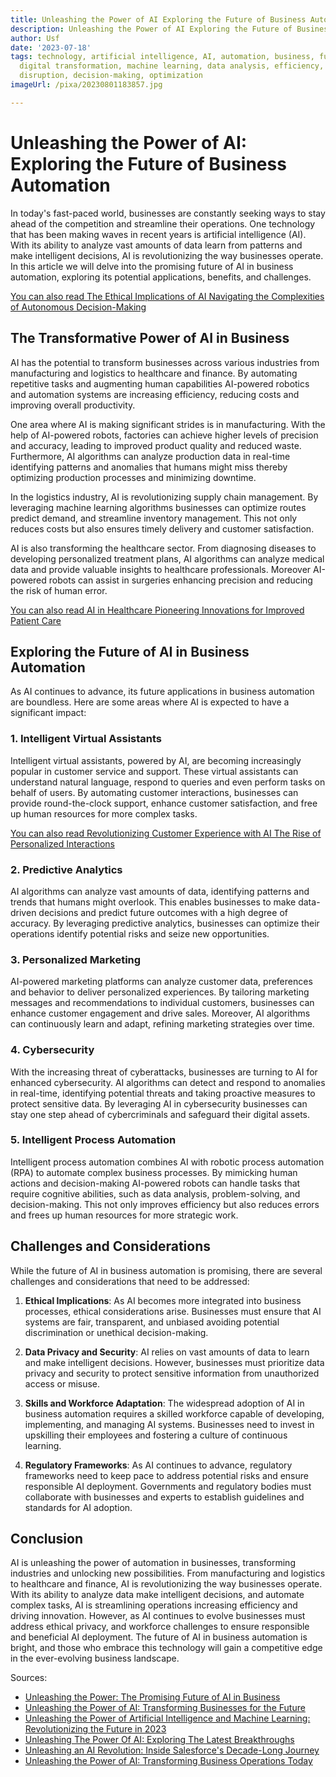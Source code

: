 ```yaml
---
title: Unleashing the Power of AI Exploring the Future of Business Automation
description: Unleashing the Power of AI Exploring the Future of Business Automation
author: Usf
date: '2023-07-18'
tags: technology, artificial intelligence, AI, automation, business, future, innovation,
  digital transformation, machine learning, data analysis, efficiency, productivity,
  disruption, decision-making, optimization
imageUrl: /pixa/20230801183857.jpg

---
```

# Unleashing  the Power of AI: Exploring the Future of Business Automation

In today's fast-paced  world, businesses are constantly seeking ways to stay ahead of the competition and streamline their  operations. One technology that has been making waves in recent years is  artificial intelligence (AI). With its ability to analyze vast  amounts  of data learn from  patterns and make intelligent decisions, AI is  revolutionizing the way businesses operate. In this article we will delve into the promising future of AI in  business automation, exploring its  potential applications, benefits, and challenges.

[You can also read The Ethical Implications of AI Navigating the Complexities of Autonomous  Decision-Making](The%20Ethical%20Implications%20of%20AI%20Navigating%20the%20Complexities%20of%20Autonomous%20Decision-Making)


##  The Transformative Power of AI in Business

AI has the potential to transform businesses across various industries from  manufacturing  and logistics to healthcare and finance. By automating repetitive tasks and augmenting human capabilities AI-powered robotics and automation systems are increasing  efficiency, reducing  costs and improving overall productivity.

One area where AI is making significant strides is in manufacturing. With  the help of AI-powered robots, factories can achieve higher levels of precision and accuracy,  leading to improved product quality and reduced waste. Furthermore,  AI  algorithms can analyze production data in real-time identifying  patterns and anomalies that humans might miss thereby optimizing production processes and  minimizing downtime.

In the logistics industry, AI  is revolutionizing supply chain management.  By  leveraging machine learning algorithms businesses can optimize  routes predict demand, and streamline inventory management.  This not only reduces costs but also ensures timely delivery and customer satisfaction.

AI is also transforming the healthcare sector. From diagnosing diseases to developing personalized treatment  plans, AI algorithms can analyze medical data and provide valuable insights to healthcare professionals. Moreover AI-powered robots can assist in surgeries enhancing precision and reducing the risk of human error.

[You can also read AI in Healthcare Pioneering  Innovations for Improved Patient Care](AI%20in%20Healthcare%20Pioneering%20Innovations%20for%20Improved%20Patient%20Care)


## Exploring the Future of AI in Business Automation

As AI continues to advance, its future applications in business automation are boundless. Here are some areas where  AI is expected to have a significant impact:

### 1. Intelligent Virtual Assistants

Intelligent virtual assistants, powered by AI, are  becoming increasingly popular in customer service and support. These  virtual assistants can understand natural language, respond to queries and even perform tasks on behalf of users. By automating customer interactions, businesses can provide  round-the-clock support, enhance customer satisfaction,  and  free up human resources  for more complex tasks.

[You can also read Revolutionizing Customer Experience with AI The Rise of  Personalized Interactions](Revolutionizing%20Customer%20Experience%20with%20AI%20The%20Rise%20of%20Personalized%20Interactions)


### 2. Predictive Analytics

AI algorithms can analyze vast amounts of data, identifying patterns and trends that humans might overlook. This enables businesses to make data-driven decisions and predict future outcomes with a high  degree of accuracy. By leveraging predictive analytics, businesses can optimize  their operations identify potential risks  and seize new opportunities.

### 3.  Personalized Marketing

AI-powered marketing platforms can analyze customer data, preferences and behavior to deliver personalized  experiences. By tailoring marketing messages and recommendations to individual  customers, businesses can enhance customer engagement and drive sales. Moreover, AI algorithms can continuously learn and adapt, refining  marketing strategies over time.

### 4. Cybersecurity

With the increasing threat  of cyberattacks, businesses are turning to  AI for enhanced  cybersecurity. AI algorithms can detect and  respond to  anomalies in real-time, identifying  potential threats and taking proactive measures to protect sensitive  data. By leveraging AI in cybersecurity  businesses can stay one step ahead of cybercriminals  and safeguard their digital assets.

### 5. Intelligent Process Automation

Intelligent process automation  combines AI with robotic process automation (RPA) to automate complex business processes.  By mimicking human  actions and decision-making AI-powered robots can handle tasks that require  cognitive abilities, such  as data analysis, problem-solving, and decision-making. This not only improves efficiency but also reduces  errors and frees up human resources for  more strategic work.

## Challenges and  Considerations

While the future of AI in business automation is promising, there  are several challenges and considerations that need to be addressed:

1. **Ethical Implications**: As AI becomes more integrated into business processes, ethical considerations arise. Businesses must ensure that AI  systems are fair, transparent, and unbiased avoiding potential discrimination  or unethical decision-making.

2. **Data Privacy and Security**: AI relies on vast amounts of data to learn and make intelligent decisions. However,  businesses  must prioritize data privacy and  security to protect sensitive information  from  unauthorized access or misuse.

3. **Skills and Workforce Adaptation**: The widespread adoption of AI in business automation requires a  skilled workforce capable of  developing, implementing, and  managing AI systems. Businesses need to invest in upskilling their employees and fostering a culture of continuous  learning.

4. **Regulatory Frameworks**: As AI continues to advance,  regulatory frameworks need to keep pace to  address potential risks and ensure responsible AI deployment. Governments and regulatory  bodies must collaborate with businesses and experts  to establish guidelines and standards  for AI adoption.

## Conclusion

AI is unleashing the power of automation in businesses, transforming industries and unlocking new possibilities. From manufacturing and logistics to healthcare  and finance, AI is revolutionizing the way businesses operate. With its ability to analyze data make intelligent decisions,  and automate complex tasks, AI is streamlining operations increasing efficiency and driving innovation. However, as AI continues to evolve  businesses must address ethical privacy, and workforce challenges to ensure responsible and beneficial AI deployment. The future of  AI in business automation is bright, and those who embrace this technology will gain a competitive edge in the ever-evolving business landscape.

Sources:
- [Unleashing the Power: The Promising Future of AI  in  Business](https://news.prai.co/unleashing-the-power-the-promising-future-of-ai-in-business/)
-  [Unleashing the Power of AI: Transforming Businesses for the Future](https://www.linkedin.com/pulse/unleashing-power-ai-transforming-businesses-future-denise-de-gaetano)
- [Unleashing the Power of Artificial Intelligence and Machine Learning: Revolutionizing the Future  in 2023](https://www.linkedin.com/pulse/unleashing-power-artificial-intelligence-machine-learning-ansar)
-  [Unleashing The Power Of  AI: Exploring The Latest Breakthroughs](https://www.minddigital.com/unleashing-the-power-of-ai-exploring-the-latest-breakthroughs/)
- [Unleashing an  AI Revolution:  Inside Salesforce's  Decade-Long  Journey](https://www.salesforce.com/news/stories/ai-history-salesforce/)
- [Unleashing the Power of AI: Transforming Business  Operations Today](https://www.atlantic.net/vps-hosting/unleashing-the-power-of-ai-transforming-business-operations-today/)